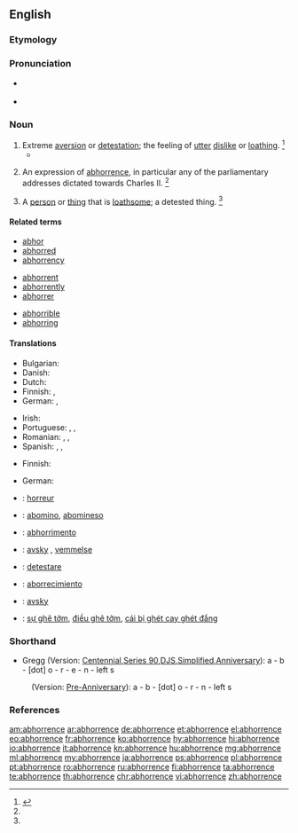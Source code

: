 ==English==

===Etymology===
{{suffix|abhor|ence}}

===Pronunciation===
* {{a|US}} {{IPA|/əbˈhɔɹ.n̩s/|/əbˈhɔɹ.n̩ts/|/əbˈhɑɹ.n̩s/|/əbˈhɑɹ.n̩ts/}}
* {{audio|en-us-abhorrence.ogg|Audio (US)}}

===Noun===
{{en-noun}}

# Extreme [[aversion]] or [[detestation]]; the feeling of [[utter]] [[dislike]] or [[loathe|loathing]]. {{defdate|Mid 17<sup>th</sup> century.}}<ref name=SOED>{{reference-book | last =| first = | authorlink =  | coauthors =  | editor =Brown, Lesley  | others =  | title = The Shorter Oxford English Dictionary | origdate =  | origyear = 1933| origmonth =  | url =  | format =  | accessdate =  | accessyear =  | accessmonth =  | edition = 5th | date =  | year =2003| month =  | publisher =Oxford University Press  | location =Oxford, UK | language =  | id =  | doi = | isbn =978-0-19-860575-7 | lccn = | ol = | pages =4| chapter =  | chapterurl =  | quote =}}</ref>
#* {{quote-book
|year=1818
|author=Mary Shelley
|title=Frankenstein
|chapter=9
|url=http://ebooks.adelaide.edu.au/s/shelley/mary/s53f/chapter9.html
|passage=My '''abhorrence''' of this [[fiend]] cannot be conceived.}}
# {{context|obsolete|historical|lang=en}}  An expression of [[abhorrence]], in particular any of the parliamentary addresses dictated towards Charles II. {{defdate|Late 17<sup>th</sup> century.}}<ref name=SOED/>
# A [[person]] or [[thing]] that is [[loathsome]]; a detested thing. {{defdate|Mid 18<sup>th</sup> century.}}<ref name=SOED/>

====Related terms====
{{rel-top}}
* [[abhor]]
* [[abhorred]]
* [[abhorrency]]
{{rel-mid3}}
* [[abhorrent]]
* [[abhorrently]]
* [[abhorrer]]
{{rel-mid3}}
* [[abhorrible]]
* [[abhorring]]
{{rel-bottom}}

====Translations====
{{trans-top|extreme aversion}}
* Bulgarian: {{t+|bg|отвращение}}
* Danish: {{t+|da|afsky|c}}
* Dutch: {{t+|nl|afkeer|m}}
* Finnish: {{t-|fi|inho}}, {{t+|fi|kammo}}
* German: {{t-|de|Abscheu|f}}, {{t-|de|Ekel|m}}
{{trans-mid}}
* Irish: {{t-|ga|fuath|f}}
* Portuguese: {{t+|pt|aversão|f}}, {{t+|pt|horror|m}}, {{t+|pt|repugnância|f}}
* Romanian: {{t-|ro|abhorare|f}}, {{t+|ro|aversiune|f}}, {{t+|ro|repugnanță|f}}
* Spanish: {{t+|es|aborrecimiento|m}}, {{t+|es|odio|m}}, {{t|es|repugnancia|f}}
{{trans-bottom}}

{{trans-top|loathsome person or thing}}
* Finnish: {{t-|fi|iljetys}}
{{trans-mid}}
* German: {{t+|de|Ekel|n}}
{{trans-bottom}}

{{checktrans-top}}
* {{ttbc|fr}}: [[horreur]] {{m}}
* {{ttbc|io}}: [[abomino]], [[abomineso]]
* {{ttbc|ia}}: [[abhorrimento]]
* {{ttbc|no}}: [[avsky]] {{c}}, [[vemmelse]] {{c}}
{{trans-mid}}
* {{ttbc|ro}}: [[detestare]]
* {{ttbc|es}}: [[aborrecimiento]] {{m}}
* {{ttbc|sv}}: [[avsky]]
* {{ttbc|vi}}: [[sự ghê tởm]], [[điều ghê tởm]], [[cái bị ghét cay ghét đắng]]
{{trans-bottom}}

===Shorthand===

* Gregg (Version: [http://en.wikipedia.org/wiki/Gregg_Shorthand#Centennial_Gregg_Shorthand Centennial],[http://en.wikipedia.org/wiki/Gregg_Shorthand#Series_90_Gregg_Shorthand  Series 90],[http://en.wikipedia.org/wiki/Gregg_Shorthand#Diamond_Jubilee_Gregg_Shorthand  DJS],[http://en.wikipedia.org/wiki/Gregg_Shorthand#Simplified_Gregg_Shorthand Simplified],[http://en.wikipedia.org/wiki/Gregg_Shorthand#Anniversary_Gregg_Shorthand Anniversary]): a - b - [dot] o - r - e - n - left s
: (Version: [http://en.wikipedia.org/wiki/Gregg_Shorthand#Pre_Anniversary_Gregg_Shorthand Pre-Anniversary]): a - b - [dot] o - r - n - left s

===References===
<references/>

[[am:abhorrence]]
[[ar:abhorrence]]
[[de:abhorrence]]
[[et:abhorrence]]
[[el:abhorrence]]
[[eo:abhorrence]]
[[fr:abhorrence]]
[[ko:abhorrence]]
[[hy:abhorrence]]
[[hi:abhorrence]]
[[io:abhorrence]]
[[it:abhorrence]]
[[kn:abhorrence]]
[[hu:abhorrence]]
[[mg:abhorrence]]
[[ml:abhorrence]]
[[my:abhorrence]]
[[ja:abhorrence]]
[[ps:abhorrence]]
[[pl:abhorrence]]
[[pt:abhorrence]]
[[ro:abhorrence]]
[[ru:abhorrence]]
[[fi:abhorrence]]
[[ta:abhorrence]]
[[te:abhorrence]]
[[th:abhorrence]]
[[chr:abhorrence]]
[[vi:abhorrence]]
[[zh:abhorrence]]